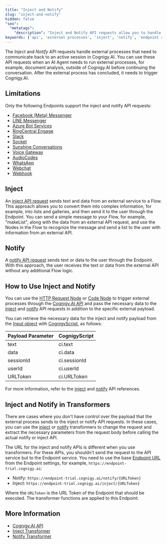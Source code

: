 ```yaml
---
title: "Inject and Notify" 
slug: "inject-and-notify" 
hidden: false
"seo":
  "metatags":
    "description": "Inject and Notify API requests allow you to handle external processes that need to communicate back to an active session in Cognigy.AI."
keywords: ['api', 'external processes', 'inject', 'notify', 'endpoint communication']
---
```



The _Inject_ and _Notify_ API requests handle external processes that need to communicate back to an active session in Cognigy.AI. You can use these API requests when an AI Agent needs to run external processes, for example, document analysis, outside of Cognigy.AI before continuing the conversation. After the external process has concluded, it needs to trigger Cognigy.AI.

## Limitations

<AcEndpointDeprecation />

Only the following Endpoints support the inject and notify API requests:

- [Facebook (Meta) Messenger](/ai/agents/deploy/endpoint-reference/facebook-messenger)
- [LINE Messenger](/ai/agents/deploy/endpoint-reference/line-messenger)
- [Azure Bot Services](/ai/agents/deploy/endpoint-reference/azure-bot-services)
- [RingCentral Engage](/ai/agents/deploy/endpoint-reference/ringcentral-engage)
- [Slack](/ai/agents/deploy/endpoint-reference/slack)
- [Socket](/ai/agents/deploy/endpoint-reference/socketio)
- [Sunshine Conversations](/ai/agents/deploy/endpoint-reference/sunshine-conversations)
- [Voice Gateway](/ai/agents/deploy/endpoint-reference/voice-gateway)
- [AudioCodes](/ai/agents/deploy/endpoint-reference/audiocodes)
- [WhatsApp](/ai/agents/deploy/endpoint-reference/whatsapp)
- [Webchat](/ai/agents/deploy/endpoint-reference/webchat)
- [Webhook](/ai/agents/deploy/endpoint-reference/webhook)

## Inject

An [inject API request](https://api-trial.cognigy.ai/openapi#post-/v2.0/endpoint/inject) sends text and data from an external service to a Flow. This approach allows you to convert them into complex information, for example, into lists and galleries, and then send it to the user through the Endpoint. You can send a simple message to your Flow, for example, "makeList", along with the data from an external API request, and use the Nodes in the Flow to recognize the message and send a list to the user with information from an external API.

## Notify

A [notify API request](https://api-trial.cognigy.ai/openapi#post-/v2.0/endpoint/notify) sends text or data to the user through the Endpoint. With this approach, the user receives the text or data from the external API without any additional Flow logic.

## How to Use Inject and Notify

You can use the [HTTP Request Node](/ai/agents/develop/node-reference/service/http-request) or [Code Node](/ai/for-developers/code/overview) to trigger external processes through the [Cognigy.AI API](https://api-trial.cognigy.ai/openapi) and pass the necessary data to the [inject](https://api-trial.cognigy.ai/openapi#post-/v2.0/endpoint/inject) and [notify](https://api-trial.cognigy.ai/openapi#post-/v2.0/endpoint/notify) API requests in addition to the specific external payload.

You can retrieve the necessary data for the inject and notify payload from the [Input object](/ai/agents/develop/ai-agent-memory/input) with [CognigyScript](/ai/platform-features/cognigyscript), as follows:

| Payload Parameter | CognigyScript  |
|-------------------|----------------|
| text              | ci.text        |
| data              | ci.data        |
| sessionId         | ci.sessionId   |
| userId            | ci.userId      |
| URLToken          | ci.URLToken    |

For more information, refer to the [inject](https://api-trial.cognigy.ai/openapi#post-/v2.0/endpoint/inject) and [notify](https://api-trial.cognigy.ai/openapi#post-/v2.0/endpoint/notify) API references.

## Inject and Notify in Transformers

There are cases where you don't have control over the payload that the external process sends to the inject or notify API requests. In these cases, you can use the [inject](/ai/for-developers/transformers/inject-transformer) or [notify](/ai/for-developers/transformers/notify-transformer) transformers to change the request and extract the necessary parameters from the request body before calling the actual notify or inject API.

The URL for the inject and notify APIs is different when you use transformers. For these APIs, you shouldn't send the request to the API service but to the Endpoint service. You need to use the base [Endpoint URL](/ai/agents/deploy/endpoints/overview) from the Endpoint settings, for example, `https://endpoint-trial.cognigy.ai`:

- Notify: `https://endpoint-trial.cognigy.ai/notify/{URLToken}`
- Inject: `https://endpoint-trial.cognigy.ai/inject/{URLToken}`

Where the `URLToken` is the URL Token of the Endpoint that should be executed. The transformer functions are applied to this Endpoint.

## More Information

- [Cognigy.AI API](https://api-trial.cognigy.ai/openapi)
- [Inject Transformer](/ai/for-developers/transformers/inject-transformer)
- [Notify Transformer](/ai/for-developers/transformers/notify-transformer)
